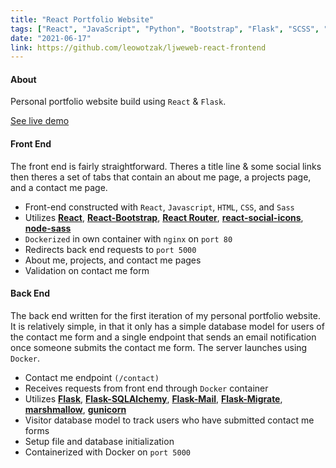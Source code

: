 ```yaml
---
title: "React Portfolio Website"
tags: ["React", "JavaScript", "Python", "Bootstrap", "Flask", "SCSS", "Docker", "SQL", "REST"]
date: "2021-06-17"
link: https://github.com/leowotzak/ljweweb-react-frontend
---
```


#### About

Personal portfolio website build using `React` & `Flask`.

[See live demo](https://hungry-shirley-bd8024.netlify.app/)

#### Front End  

The front end is fairly straightforward. Theres a title line & some social links then theres a set of tabs that contain an about me page, a projects page, and a contact me page.

* Front-end constructed with `React`, `Javascript`, `HTML`, `CSS`, and `Sass`
* Utilizes [**React**](<https://reactjs.org/>), [**React-Bootstrap**](https://react-bootstrap.github.io/), [**React Router**](https://reactrouter.com/), [**react-social-icons**](https://www.npmjs.com/package/react-social-icons), [**node-sass**](https://www.npmjs.com/package/node-sass)
* `Dockerized` in own container with `nginx` on `port 80`  
* Redirects back end requests to `port 5000`
* About me, projects, and contact me pages
* Validation on contact me form

#### Back End

The back end written for the first iteration of my personal portfolio website. It is relatively simple, in that it only has a simple database model for users of the contact me form and a single endpoint that sends an email notification once someone submits the contact me form. The server launches using `Docker`.

* Contact me endpoint `(/contact)`
* Receives requests from front end through `Docker` container
* Utilizes [**Flask**](<https://github.com/pallets/flask>), [**Flask-SQLAlchemy**](<https://flask-sqlalchemy.palletsprojects.com/en/2.x/>), [**Flask-Mail**](<https://pythonhosted.org/Flask-Mail/>), [**Flask-Migrate**](<https://flask-migrate.readthedocs.io/en/latest/>), [**marshmallow**](<https://marshmallow.readthedocs.io/en/stable/>), [**gunicorn**](<https://gunicorn.org/>)
* Visitor database model to track users who have submitted contact me forms
* Setup file and database initialization
* Containerized with Docker on `port 5000`